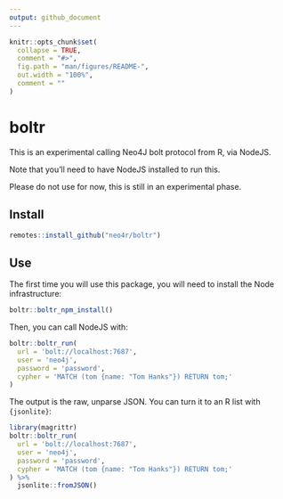 ```yaml
---
output: github_document
---
```


<!-- README.md is generated from README.Rmd. Please edit that file -->

```r
knitr::opts_chunk$set(
  collapse = TRUE,
  comment = "#>",
  fig.path = "man/figures/README-",
  out.width = "100%", 
  comment = ""
)
```

# boltr

<!-- badges: start -->
<!-- badges: end -->

This is an experimental calling Neo4J bolt protocol from R, via NodeJS. 

Note that you'll need  to have NodeJS installed to run this. 

Please do not use for now, this is still in an experimental phase.

## Install 

``` r
remotes::install_github("neo4r/boltr")
```

## Use

The first time you will use this package, you will need to install the Node infrastructure: 

```r
boltr::boltr_npm_install()
```

Then, you can call NodeJS with:

```r
boltr::boltr_run(
  url = 'bolt://localhost:7687', 
  user = 'neo4j', 
  password = 'password', 
  cypher = 'MATCH (tom {name: "Tom Hanks"}) RETURN tom;'
)
```

The output is the raw, unparse JSON. 
You can turn it to an R list with `{jsonlite}`:

```r
library(magrittr)
boltr::boltr_run(
  url = 'bolt://localhost:7687', 
  user = 'neo4j', 
  password = 'password', 
  cypher = 'MATCH (tom {name: "Tom Hanks"}) RETURN tom;'
) %>% 
  jsonlite::fromJSON()
```


